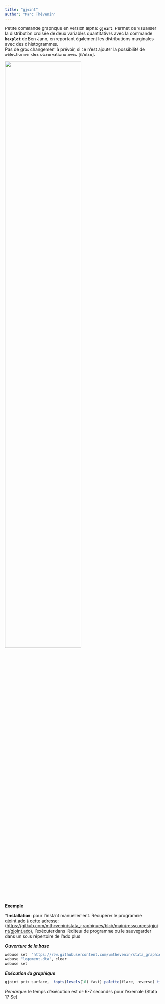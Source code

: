 ```yaml
---
title: "gjoint"
author: "Marc Thévenin"
---
```


Petite commande graphique en version alpha: **`gjoint`**. Permet de visualiser la distribution croisée de deux variables quantitatives avec la commande **`hexplot`** de Ben Jann, en reportant également les distributions marginales avec des d'histogrammes.  
Pas de gros changement à prévoir, si ce n'est ajouter la possibilité de sélectionner des observations avec [if/else].  

![](g1.png){width=70%}


**Exemple**

***Installation**: pour l'instant manuellement. Récupérer le programme gjoint.ado à cette adresse: (<https://github.com/mthevenin/stata_graphiques/blob/main/ressources/gjoint/gjoint.ado>), l'exécuter dans l'éditeur de programme ou le sauvegarder dans un sous répertoire de l'ado plus

***Ouverture de la base***

```r
webuse set  "https://raw.githubusercontent.com//mthevenin/stata_graphiques/master/ressources/gjoint"
webuse "logement.dta", clear
webuse set
```

***Exécution du graphique***

```r
gjoint prix surface,  hopts(levels(10) fast) palette(flare, reverse) title("gjoint alpha")
```


*Remarque*: le temps d'exécution est de 6-7 secondes pour l'exemple (Stata 17 Se)






